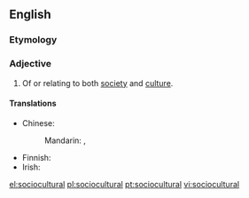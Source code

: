 ==English==

===Etymology===
{{prefix|socio|cultural}}

===Adjective===
{{en-adj}}

# Of or relating to both [[society]] and [[culture]].

====Translations====
{{trans-top|of both society and culture}}
* Chinese:
*: Mandarin: {{t|cmn|社會文化|alt=社會文化的|sc=Hani}}, {{t|cmn|社会文化|alt=社会文化的|tr=shèhuì wénhuà de|sc=Hani}}
{{trans-mid}}
* Finnish: {{t-|fi|sosiokulttuurinen}}
* Irish: {{t-|ga|soch-chultúrtha}}
{{trans-bottom}}

[[el:sociocultural]]
[[pl:sociocultural]]
[[pt:sociocultural]]
[[vi:sociocultural]]